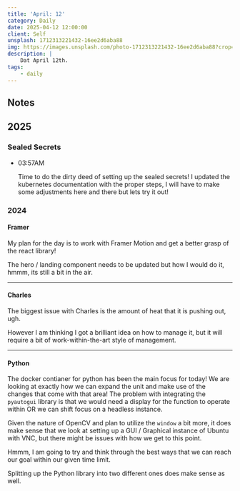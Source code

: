 ```yaml
---
title: 'April: 12'
category: Daily
date: 2025-04-12 12:00:00
client: Self
unsplash: 1712313221432-16ee2d6aba88
img: https://images.unsplash.com/photo-1712313221432-16ee2d6aba88?crop=entropy&cs=srgb&fm=jpg&ixid=MnwzNjM5Nzd8MHwxfHJhbmRvbXx8fHx8fHx8fDE2ODE3NDg2ODY&ixlib=rb-4.0.3&q=85
description: | 
    Dat April 12th.
tags:
    - daily
---
```


<Adsense />


## Notes

## 2025

### Sealed Secrets

-   03:57AM

    Time to do the dirty deed of setting up the sealed secrets!
    I updated the kubernetes documentation with the proper steps, I will have to make some adjustments here and there but lets try it out!

### 2024


#### Framer

My plan for the day is to work with Framer Motion and get a better grasp of the react library!

The hero / landing component needs to be updated but how I would do it, hmmm, its still a bit in the air.


---


#### Charles

The biggest issue with Charles is the amount of heat that it is pushing out, ugh. 

However I am thinking I got a brilliant idea on how to manage it, but it will require a bit of work-within-the-art style of management.


---


#### Python

The docker contianer for python has been the main focus for today!
We are looking at exactly how we can expand the unit and make use of the changes that come with that area!
The problem with integrating the `pyautogui` library is that we would need a display for the function to operate within OR we can shift focus on a headless instance.

Given the nature of OpenCV and plan to utilize the `window` a bit more, it does make sense that we look at setting up a GUI / Graphical instance of Ubuntu with VNC, but there might be issues with how we get to this point.

Hmmm, I am going to try and think through the best ways that we can reach our goal within our given time limit.

Splitting up the Python library into two different ones does make sense as well.
